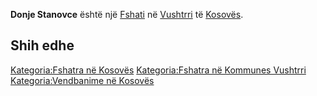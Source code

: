 {{Fshat në Kosovës
 | Emri                = Donje Stanovce
 | EmriAlt                = Cerkez-kej,Done Stanovce,Donje Stanovce,Stanoc i Poshtem,Stanoc i Poshtëm,Stanofc i Poshtem,Stanofc i Poshtëm,Stanovci i Poshtem,Stanovci i Poshtëm,Čerkez-kej,Доње Становце
 | Emri (Rasa dhanore) = 
 | Figura              = 
 | Shteti              = Kosovës
 | Komuna              = Vushtrri
 | Kodi postar         = 
 | Sipërfaqja          = 

 | Popullsia           = 

 | Regj. i popullsisë  = 
 | Dend. e popullsisë  = 
 | Faqja zyrtare       = 
 <!--- Koordinatat ----> 
 | Gjerësia            = 42.74115
 | Gjatësia            = 21.04077
 | Lartësia            = 
}}
'''Donje Stanovce''' është një [[Fshati]] në [[Vushtrri]] të [[Kosovës]].

<!-- == Gjeografia == -->
<!-- == Historia == -->
<!-- == Demografia == -->
== Shih edhe ==
{{Komuna Vushtrri}}
{{Kosovo-Administrata-Cung}}

[[Kategoria:Fshatra në Kosovës]]
[[Kategoria:Fshatra në Kommunes Vushtrri]]
[[Kategoria:Vendbanime në Kosovës]]